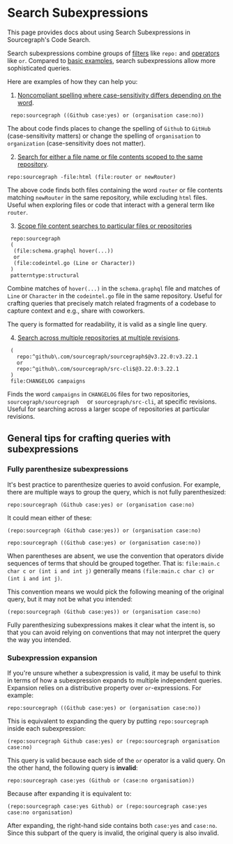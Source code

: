 # Search Subexpressions

<p className="subtitle">This page provides docs about using Search Subexpressions in Sourcegraph's Code Search.</p>

Search subexpressions combine groups of [filters](/code-search/queries#filters-all-searches) like `repo:` and
[operators](/code-search/queries#boolean-operators) like `or`. Compared to [basic examples](/code-search/examples), search subexpressions allow more sophisticated queries.

Here are examples of how they can help you:

1. [Noncompliant spelling where case-sensitivity differs depending on the word](https://sourcegraph.com/search?q=repo:%5Egithub%5C.com/sourcegraph/sourcegraph%24+%28%28Github+case:yes%29+or+%28organisation+case:no%29%29&patternType=literal).

```sgquery
 repo:sourcegraph ((Github case:yes) or (organisation case:no))
```

The about code finds places to change the spelling of `Github` to `GitHub` (case-sensitivity matters) or change the spelling of `organisation` to `organization` (case-sensitivity does not matter).

2. [Search for either a file name or file contents scoped to the same repository](https://sourcegraph.com/search?q=repo:%5Egithub%5C.com/sourcegraph/sourcegraph%24+-file:html+%28file:router+or+newRouter%29&patternType=literal).

```sgquery
repo:sourcegraph -file:html (file:router or newRouter)
```

The above code finds both files containing the word `router` or file contents matching `newRouter` in the same repository, while excluding `html` files. Useful when exploring files or code that interact with a general term like `router`.

3. [Scope file content searches to particular files or repositories](https://sourcegraph.com/search?q=+repo:sourcegraph+%28%28file:schema%5C.graphql+hover%28...%29%29+or+%28file:codeintel%5C.go+%28Line+or+Character%29%29%29&patternType=structural)

```sgquery
 repo:sourcegraph
 (
  (file:schema.graphql hover(...))
  or
  (file:codeintel.go (Line or Character))
 )
 patterntype:structural
```

Combine matches of `hover(...)` in the `schema.graphql` file and matches of `Line` or `Character` in the `codeintel.go` file in the same repository. Useful for crafting queries that precisely match related fragments of a codebase to
capture context and e.g., share with coworkers.

<Callout type="note">The query is formatted for readability, it is valid as a single line query.</Callout>

4. [Search across multiple repositories at multiple revisions](https://sourcegraph.com/search?q=%28repo:%5Egithub%5C.com/sourcegraph/sourcegraph%24%40v3.22.0:v3.22.1+or+repo:%5Egithub%5C.com/sourcegraph/src-cli%24%403.22.0:3.22.1%29+file:CHANGELOG+campaigns&patternType=literal).

```sgquery
 (
   repo:^github\.com/sourcegraph/sourcegraph$@v3.22.0:v3.22.1
   or
   repo:^github\.com/sourcegraph/src-cli$@3.22.0:3.22.1
 )
 file:CHANGELOG campaigns
```

Finds the word `campaigns` in `CHANGELOG` files for two repositories, `sourcegraph/sourcegraph  ` or `sourcegraph/src-cli`, at specific revisions. Useful for searching across a larger scope of repositories at particular revisions.

## General tips for crafting queries with subexpressions

### Fully parenthesize subexpressions

It's best practice to parenthesize
queries to avoid confusion. For example, there are multiple ways to group the
query, which is not fully parenthesized:

```sgquery
repo:sourcegraph (Github case:yes) or (organisation case:no)
```

It could mean either of these:

```sgquery
(repo:sourcegraph (Github case:yes)) or (organisation case:no)
```

```sgquery
repo:sourcegraph ((Github case:yes) or (organisation case:no))
```

When parentheses are absent, we use the convention that operators divide sequences of terms that should be grouped together. That is: `file:main.c char c or (int i and int j)` generally means `(file:main.c char c) or (int i and int
j)`.

This convention means we would pick the following meaning of the original query, but it may not be what you intended:

```sgquery
(repo:sourcegraph (Github case:yes)) or (organisation case:no)
```

Fully parenthesizing subexpressions makes it clear what the intent is, so that you can avoid relying on conventions that may not interpret the query the way you intended.

### Subexpression expansion

If you're unsure whether a subexpression is valid, it may be useful to think in terms of how a subexpression expands to multiple independent queries. Expansion relies on a distributive property over `or`-expressions. For example:

```sgquery
repo:sourcegraph ((Github case:yes) or (organisation case:no))
```

This is equivalent to expanding the query by putting `repo:sourcegraph` inside each subexpression:

```sgquery
(repo:sourcegraph Github case:yes) or (repo:sourcegraph organisation case:no)
```

This query is valid because each side of the `or` operator is a valid query. On the other hand, the following query is **invalid**:

```sgquery
repo:sourcegraph case:yes (Github or (case:no organisation))
```

Because after expanding it is equivalent to:

```sgquery
(repo:sourcegraph case:yes Github) or (repo:sourcegraph case:yes case:no organisation)
```

After expanding, the right-hand side contains both `case:yes` and `case:no`. Since this subpart of the query is invalid, the original query is also invalid.
